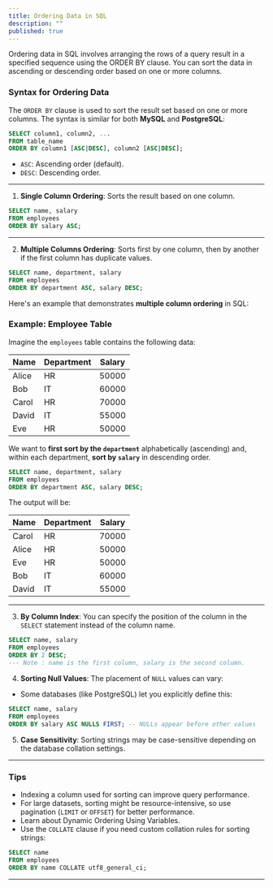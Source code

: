 ```yaml
---
title: Ordering Data in SQL
description: ""
published: true
---
```


Ordering data in SQL involves arranging the rows of a query result in a specified sequence using the ORDER BY clause. You can sort the data in ascending or descending order based on one or more columns.


### **Syntax for Ordering Data**

The `ORDER BY` clause is used to sort the result set based on one or more columns. The syntax is similar for both **MySQL** and **PostgreSQL**:

```sql
SELECT column1, column2, ...
FROM table_name
ORDER BY column1 [ASC|DESC], column2 [ASC|DESC];
```

* `ASC`: Ascending order (default).
* `DESC`: Descending order.

---

1. **Single Column Ordering**: Sorts the result based on one column.

```sql
SELECT name, salary
FROM employees
ORDER BY salary ASC;
```

---

2. **Multiple Columns Ordering**: Sorts first by one column, then by another if the first column has duplicate values.

```sql
SELECT name, department, salary
FROM employees
ORDER BY department ASC, salary DESC;
```

   Here's an example that demonstrates **multiple column ordering** in SQL:

### **Example: Employee Table**

Imagine the `employees` table contains the following data:

| **Name** | **Department** | **Salary** |
| -------- | -------------- | ---------- |
| Alice    | HR             | 50000      |
| Bob      | IT             | 60000      |
| Carol    | HR             | 70000      |
| David    | IT             | 55000      |
| Eve      | HR             | 50000      |


We want to **first sort by the `department`** alphabetically (ascending) and, within each department, **sort by `salary`** in descending order.

```sql
SELECT name, department, salary
FROM employees
ORDER BY department ASC, salary DESC;
```

The output will be:

| **Name** | **Department** | **Salary** |
| -------- | -------------- | ---------- |
| Carol    | HR             | 70000      |
| Alice    | HR             | 50000      |
| Eve      | HR             | 50000      |
| Bob      | IT             | 60000      |
| David    | IT             | 55000      |

---

3. **By Column Index**: You can specify the position of the column in the `SELECT` statement instead of the column name.

```sql
SELECT name, salary
FROM employees
ORDER BY 2 DESC;
--- Note : name is the first column, salary is the second column.
```

4. **Sorting Null Values**: The placement of `NULL` values can vary:

* Some databases (like PostgreSQL) let you explicitly define this:

```sql
SELECT name, salary
FROM employees
ORDER BY salary ASC NULLS FIRST; -- NULLs appear before other values
```

5. **Case Sensitivity**: Sorting strings may be case-sensitive depending on the database collation settings.

---

### **Tips**

* Indexing a column used for sorting can improve query performance.
* For large datasets, sorting might be resource-intensive, so use pagination (`LIMIT` or `OFFSET`) for better performance.
* Learn about Dynamic Ordering Using Variables.
* Use the `COLLATE` clause if you need custom collation rules for sorting strings:

```sql
SELECT name
FROM employees
ORDER BY name COLLATE utf8_general_ci;
```

---